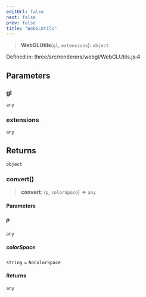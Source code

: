 ```yaml
---
editUrl: false
next: false
prev: false
title: "WebGLUtils"
---
```


> **WebGLUtils**(`gl`, `extensions`): `object`

Defined in: three/src/renderers/webgl/WebGLUtils.js:4

## Parameters

### gl

`any`

### extensions

`any`

## Returns

`object`

### convert()

> **convert**: (`p`, `colorSpace`) => `any`

#### Parameters

##### p

`any`

##### colorSpace

`string` = `NoColorSpace`

#### Returns

`any`
